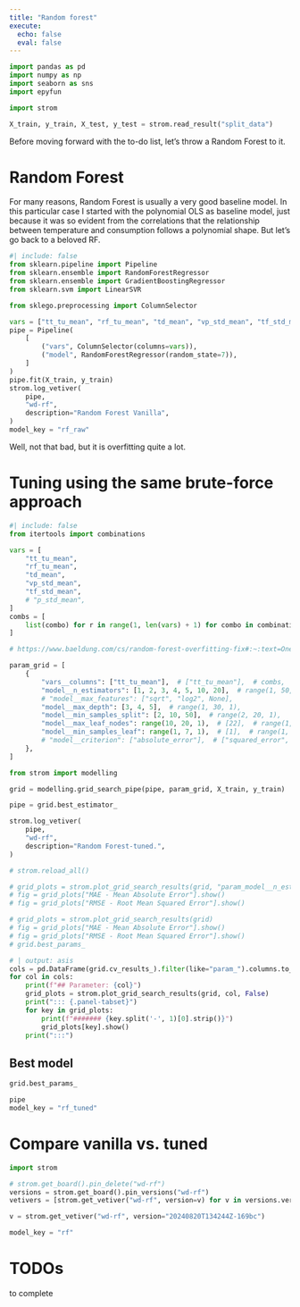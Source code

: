 ```yaml
---
title: "Random forest"
execute:
  echo: false
  eval: false
---
```


```python
import pandas as pd
import numpy as np
import seaborn as sns
import epyfun

import strom

X_train, y_train, X_test, y_test = strom.read_result("split_data")
```

Before moving forward with the to-do list, let's throw a Random Forest to it.

# Random Forest

For many reasons, Random Forest is usually a very good baseline model. In this particular
case I started with the polynomial OLS as baseline model, just because it was so evident
from the correlations that the relationship between temperature and consumption
follows a polynomial shape. But let's go back to a beloved RF.

```python
#| include: false
from sklearn.pipeline import Pipeline
from sklearn.ensemble import RandomForestRegressor
from sklearn.ensemble import GradientBoostingRegressor
from sklearn.svm import LinearSVR

from sklego.preprocessing import ColumnSelector

vars = ["tt_tu_mean", "rf_tu_mean", "td_mean", "vp_std_mean", "tf_std_mean"]
pipe = Pipeline(
    [
        ("vars", ColumnSelector(columns=vars)),
        ("model", RandomForestRegressor(random_state=7)),
    ]
)
pipe.fit(X_train, y_train)
strom.log_vetiver(
    pipe,
    "wd-rf",
    description="Random Forest Vanilla",
)
model_key = "rf_raw"
```


Well, not that bad, but it is overfitting quite a lot. 



# Tuning using the same brute-force approach

```python
#| include: false
from itertools import combinations

vars = [
    "tt_tu_mean",
    "rf_tu_mean",
    "td_mean",
    "vp_std_mean",
    "tf_std_mean",
    # "p_std_mean",
]
combs = [
    list(combo) for r in range(1, len(vars) + 1) for combo in combinations(vars, r)
]

# https://www.baeldung.com/cs/random-forest-overfitting-fix#:~:text=One%20effective%20strategy%20involves%20simplifying,features%20considered%20at%20each%20split.

param_grid = [
    {
        "vars__columns": ["tt_tu_mean"],  # ["tt_tu_mean"],  # combs,
        "model__n_estimators": [1, 2, 3, 4, 5, 10, 20],  # range(1, 50, 1),
        # "model__max_features": ["sqrt", "log2", None],
        "model__max_depth": [3, 4, 5],  # range(1, 30, 1),
        "model__min_samples_split": [2, 10, 50],  # range(2, 20, 1),
        "model__max_leaf_nodes": range(10, 20, 1),  # [22],  # range(1, 30, 1)
        "model__min_samples_leaf": range(1, 7, 1),  # [1],  # range(1, 30, 1),
        # "model__criterion": ["absolute_error"],  # ["squared_error", "absolute_error"],
    },
]

from strom import modelling

grid = modelling.grid_search_pipe(pipe, param_grid, X_train, y_train)

pipe = grid.best_estimator_

strom.log_vetiver(
    pipe,
    "wd-rf",
    description="Random Forest-tuned.",
)

# strom.reload_all()

# grid_plots = strom.plot_grid_search_results(grid, "param_model__n_estimators", False)
# fig = grid_plots["MAE - Mean Absolute Error"].show()
# fig = grid_plots["RMSE - Root Mean Squared Error"].show()

# grid_plots = strom.plot_grid_search_results(grid)
# fig = grid_plots["MAE - Mean Absolute Error"].show()
# fig = grid_plots["RMSE - Root Mean Squared Error"].show()
# grid.best_params_
```

```python
# | output: asis
cols = pd.DataFrame(grid.cv_results_).filter(like="param_").columns.to_list()
for col in cols:
    print(f"## Parameter: {col}")
    grid_plots = strom.plot_grid_search_results(grid, col, False)
    print("::: {.panel-tabset}")
    for key in grid_plots:
        print(f"####### {key.split('-', 1)[0].strip()}")
        grid_plots[key].show()
    print(":::")
```


## Best model
```python
grid.best_params_
```
```python
pipe
model_key = "rf_tuned"
```



# Compare vanilla vs. tuned

```python
import strom

# strom.get_board().pin_delete("wd-rf")
versions = strom.get_board().pin_versions("wd-rf")
vetivers = [strom.get_vetiver("wd-rf", version=v) for v in versions.version]

v = strom.get_vetiver("wd-rf", version="20240820T134244Z-169bc")

model_key = "rf"
```


# TODOs

to complete